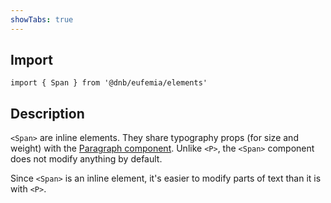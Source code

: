 ```yaml
---
showTabs: true
---
```


## Import

```tsx
import { Span } from '@dnb/eufemia/elements'
```

## Description

`<Span>` are inline elements. They share typography props (for size and weight) with the [Paragraph component](/uilib/elements/paragraph).
Unlike `<P>`, the `<Span>` component does not modify anything by default.

Since `<Span>` is an inline element, it's easier to modify parts of text than it is with `<P>`.
